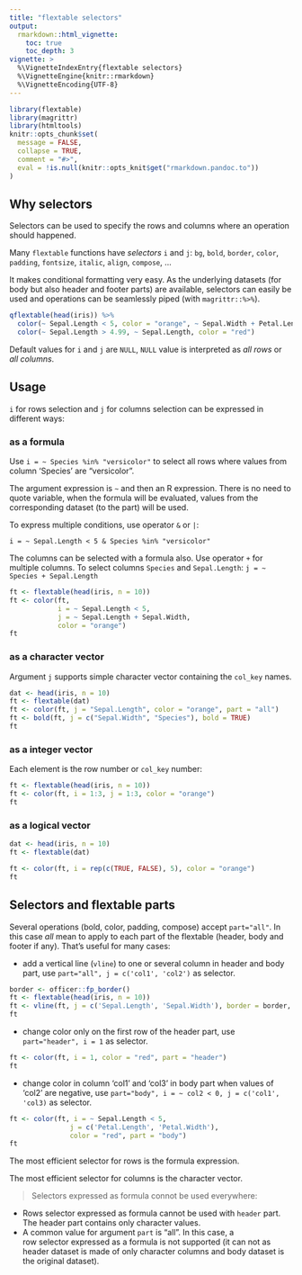 ```yaml
---
title: "flextable selectors"
output: 
  rmarkdown::html_vignette:
    toc: true 
    toc_depth: 3
vignette: >
  %\VignetteIndexEntry{flextable selectors}
  %\VignetteEngine{knitr::rmarkdown}
  %\VignetteEncoding{UTF-8}
---
```


```r
library(flextable)
library(magrittr)
library(htmltools)
knitr::opts_chunk$set(
  message = FALSE,
  collapse = TRUE,
  comment = "#>", 
  eval = !is.null(knitr::opts_knit$get("rmarkdown.pandoc.to"))
)
```

## Why selectors

Selectors can be used to specify the rows and columns where an operation should happened.

Many `flextable` functions have *selectors* `i` and `j`: `bg`, `bold`, 
`border`, `color`, `padding`, `fontsize`, `italic`, `align`, `compose`, ... 

It makes conditional formatting very easy. As the underlying datasets (for body but also 
header and footer parts) are available, selectors can easily be used and 
operations can be seamlessly piped (with `magrittr::%>%`).

```r
qflextable(head(iris)) %>% 
  color(~ Sepal.Length < 5, color = "orange", ~ Sepal.Width + Petal.Length ) %>% 
  color(~ Sepal.Length > 4.99, ~ Sepal.Length, color = "red")
```

Default values for `i` and `j` are `NULL`, `NULL` value is interpreted as 
*all rows* or *all columns*. 

## Usage

`i` for rows selection and `j` for columns selection can be expressed in different ways:

### as a formula

Use `i = ~ Species %in% "versicolor"` to select all rows where 
values from column 'Species' are "versicolor". 

The argument expression is `~` and then an R expression. There is no need to quote 
variable, when the formula will be evaluated, values from the corresponding dataset 
(to the part) will be used. 

To express multiple conditions, use operator `&` or `|`:

`i = ~ Sepal.Length < 5 & Species %in% "versicolor"`

The columns can be selected with a formula also. Use operator `+` for multiple columns. 
To select columns `Species` and `Sepal.Length`: `j = ~ Species + Sepal.Length`

```r
ft <- flextable(head(iris, n = 10))
ft <- color(ft, 
            i = ~ Sepal.Length < 5, 
            j = ~ Sepal.Length + Sepal.Width, 
            color = "orange")
ft
```

### as a character vector

Argument `j ` supports  simple character vector containing the `col_key` names.

```r
dat <- head(iris, n = 10)
ft <- flextable(dat)
ft <- color(ft, j = "Sepal.Length", color = "orange", part = "all")
ft <- bold(ft, j = c("Sepal.Width", "Species"), bold = TRUE)
ft
```

### as a integer vector

Each element is the row number or `col_key` number:

```r
ft <- flextable(head(iris, n = 10))
ft <- color(ft, i = 1:3, j = 1:3, color = "orange")
ft
```

### as a logical vector

```r
dat <- head(iris, n = 10)
ft <- flextable(dat)

ft <- color(ft, i = rep(c(TRUE, FALSE), 5), color = "orange")
ft
```

## Selectors and flextable parts

Several operations (bold, color, padding, compose) accept `part="all"`. In this 
case *all* mean to apply to each part of the flextable (header, body and footer if any). 
That's useful for many cases: 

* add a vertical line (`vline`) to one or several column in header and 
body part, use `part="all", j = c('col1', 'col2')` as selector.

```r
border <- officer::fp_border()
ft <- flextable(head(iris, n = 10))
ft <- vline(ft, j = c('Sepal.Length', 'Sepal.Width'), border = border, part = "all")
ft
```

* change color only on the first row of the header part, use `part="header", i = 1` as selector.

```r
ft <- color(ft, i = 1, color = "red", part = "header")
ft
```

* change color in column 'col1' and 'col3' in body part when values of 'col2' are negative, use `part="body", i = ~ col2 < 0, j = c('col1', 'col3)` as selector.

```r
ft <- color(ft, i = ~ Sepal.Length < 5, 
               j = c('Petal.Length', 'Petal.Width'), 
               color = "red", part = "body")
ft
```

The most efficient selector for rows is the formula expression.

The most efficient selector for columns is the character vector.  


> Selectors expressed as formula connot be used everywhere: 

* Rows selector expressed as formula cannot be used with `header` part. The 
header part contains only character values. 
* A common value for argument `part` is "all". In this case, a  
row selector expressed as a formula is not supported (it can not 
as header dataset is made of only character columns and body 
dataset is the original dataset).

